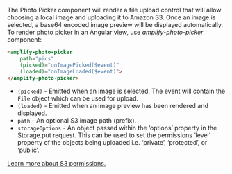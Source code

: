 The Photo Picker component will render a file upload control that will allow choosing a local image and uploading it to Amazon S3. Once an image is selected, a base64 encoded image preview will be displayed automatically. To render photo picker in an Angular view, use *amplify-photo-picker* component:

```html
<amplify-photo-picker 
    path="pics"
    (picked)="onImagePicked($event)"
    (loaded)="onImageLoaded($event)">
</amplify-photo-picker>
```

 - `(picked)` - Emitted when an image is selected. The event will contain the `File` object which can be used for upload.
 - `(loaded)` - Emitted when an image preview has been rendered and displayed.
 - `path` - An optional S3 image path (prefix).
 - `storageOptions` - An object passed within the ‘options’ property in the Storage.put request. This can be used to set the permissions ‘level’ property of the objects being uploaded i.e. ‘private’, ‘protected’, or ‘public’.

 [Learn more about S3 permissions.](/lib/storage/configureaccess)
